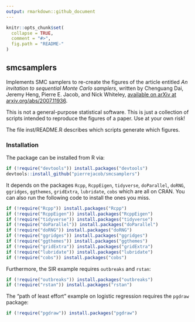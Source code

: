 ```yaml
---
output: rmarkdown::github_document
---
```


```r
knitr::opts_chunk$set(
  collapse = TRUE,
  comment = "#>",
  fig.path = "README-"
)
```

## smcsamplers

Implements SMC samplers to re-create the figures of the article entitled *An invitation to sequential Monte Carlo samplers*, written by Chenguang Dai, Jeremy Heng, Pierre E. Jacob, and Nick Whiteley, [available on arXiv at arxiv.org/abs/2007.11936](https://arxiv.org/abs/2007.11936).

This is not a general-purpose statistical software. This is just a collection of scripts intended to reproduce the figures of a paper. Use at your own risk!

The file inst/README.R describes which scripts generate which figures.

### Installation

The package can be installed from R via:

```r
if (!require("devtools")) install.packages("devtools")
devtools::install_github("pierrejacob/smcsamplers")
```

It depends on the packages `Rcpp`, `RcppEigen`, `tidyverse`, `doParallel`, `doRNG`, `ggridges`, `ggthemes`, `gridExtra`, `lubridate`, `cobs`
which are all on CRAN. You can also run the following code to install the ones you miss.

```r
if (!require("Rcpp")) install.packages("Rcpp")
if (!require("RcppEigen")) install.packages("RcppEigen")
if (!require("tidyverse")) install.packages("tidyverse")
if (!require("doParallel")) install.packages("doParallel")
if (!require("doRNG")) install.packages("doRNG")
if (!require("ggridges")) install.packages("ggridges")
if (!require("ggthemes")) install.packages("ggthemes")
if (!require("gridExtra")) install.packages("gridExtra")
if (!require("lubridate")) install.packages("lubridate")
if (!require("cobs")) install.packages("cobs")
```

Furthermore, the SIR example requires `outbreaks` and `rstan`:
```r
if (!require("outbreaks")) install.packages("outbreaks")
if (!require("rstan")) install.packages("rstan")
```

The "path of least effort" example on logistic regression requires the `pgdraw` package:
```r
if (!require("pgdraw")) install.packages("pgdraw")
```


